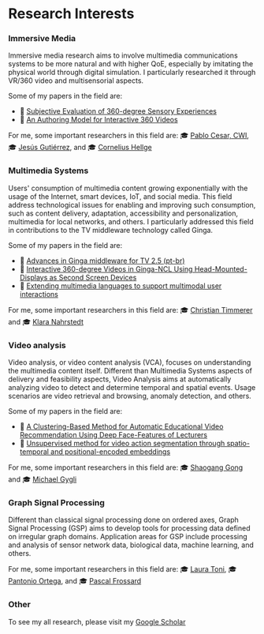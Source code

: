 
# Research Interests

### Immersive Media <FontAwesomeIcon icon={faVrCardboard}/>

Immersive media research aims to involve multimedia communications systems to be more natural and with higher QoE, especially by imitating the physical world through digital simulation. I particularly researched it through VR/360 video and multisensorial aspects.

Some of my papers in the field are:

- 📄 [Subjective Evaluation of 360-degree Sensory Experiences](https://ieeexplore.ieee.org/abstract/document/8901743)
- 📄 [An Authoring Model for Interactive 360 Videos](https://ieeexplore.ieee.org/abstract/document/9105958)

For me, some important researchers in this field are:
🎓 [Pablo Cesar, CWI](https://scholar.google.com/citations?hl=en&user=guRMl5IAAAAJ),
🎓 [Jesús Gutiérrez](https://scholar.google.com/citations?hl=en&user=t_WCdAsAAAAJ), and 
🎓 [Cornelius Hellge](https://scholar.google.com/citations?hl=en&user=Bb3G13cAAAAJ)

### Multimedia Systems <FontAwesomeIcon icon={faVideoCamera}/>

Users' consumption of multimedia content growing exponentially with the usage of the Internet, smart devices, IoT, and social media. This field address technological issues for enabling and improving such consumption, such as content delivery, adaptation, accessibility and personalization, multimedia for local networks, and others. I particularly addressed this field in contributions to the TV middleware technology called Ginga.

Some of my papers in the field are:

- 📄 [Advances in Ginga middleware for TV 2.5 (pt-br)](https://set.org.br/news-revista-da-set/artigo-news-revista-da-set/avancos-do-middleware-ginga-para-tv-2-5/)
- 📄 [Interactive 360-degree Videos in Ginga-NCL Using Head-Mounted-Displays as Second Screen Devices](https://dl.acm.org/doi/abs/10.1145/3428658.3430972)
- 📄 [Extending multimedia languages to support multimodal user interactions](https://link.springer.com/article/10.1007/s11042-016-3846-8)

For me, some important researchers in this field are:
🎓 [Christian Timmerer](https://scholar.google.com/citations?hl=en&user=WqVnh0IAAAAJ) and 
🎓 [Klara Nahrstedt](https://scholar.google.com/citations?user=TW0t25AAAAAJ&hl=en&oi=ao)

### Video analysis <FontAwesomeIcon icon={faPhotoVideo}/>

Video analysis, or video content analysis (VCA), focuses on understanding the multimedia content itself. 
Different than Multimedia Systems aspects of delivery and feasibility aspects, Video Analysis aims at automatically analyzing video to detect and determine temporal and spatial events. Usage scenarios are video retrieval and browsing, anomaly detection, and others. 

Some of my papers in the field are:

- 📄 [A Clustering-Based Method for Automatic Educational Video Recommendation Using Deep Face-Features of Lecturers](https://ieeexplore.ieee.org/abstract/document/9327972/)
- 📄 [Unsupervised method for video action segmentation through spatio-temporal and positional-encoded embeddings](https://dl.acm.org/doi/abs/10.1145/3524273.3528187)

For me, some important researchers in this field are:
🎓 [Shaogang Gong](https://scholar.google.com/citations?hl=en&user=Nhi0I8cAAAAJ&view_op=list_works&sortby=pubdate) and 
🎓 [Michael Gygli](https://scholar.google.com/citations?hl=en&user=xpyADpwAAAAJ)

### Graph Signal Processing <FontAwesomeIcon icon={faDiagramProject}/>

Different than classical signal processing done on ordered axes, Graph Signal Processing (GSP) aims
to develop tools for processing data defined on irregular graph domains. Application areas for GSP include processing and analysis of sensor network data, biological data, machine learning, and others.

For me, some important researchers in this field are:
🎓 [Laura Toni](https://scholar.google.com/citations?hl=en&user=fQ-oWKUAAAAJ), 
🎓 [Pantonio Ortega](https://scholar.google.com/citations?user=K4bCJYcAAAAJ&hl=en&oi=sra), and 
🎓 [Pascal Frossard](https://scholar.google.com/citations?user=-Ve9sJ0AAAAJ&hl=en&oi=sra)


### Other

To see my all research, please visit my [Google Scholar](https://scholar.google.com/citations?hl=en&user=1bEOmkUAAAAJ)